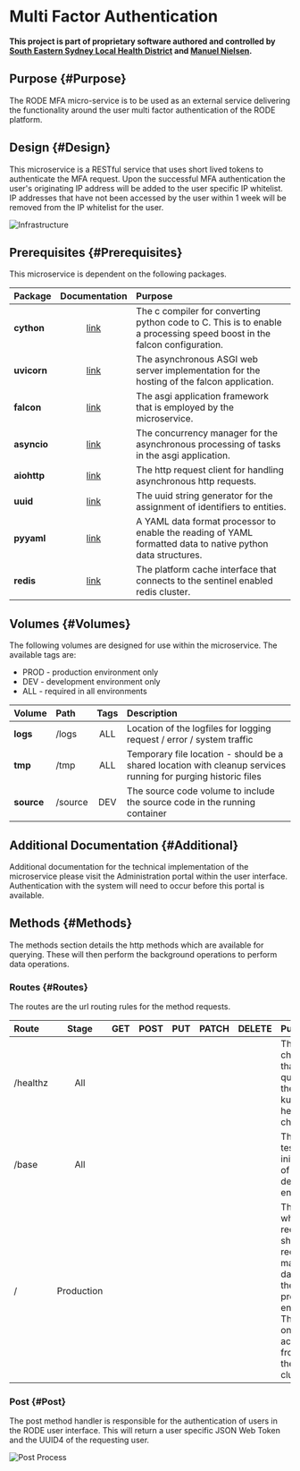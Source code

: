 # Multi Factor Authentication

**This project is part of proprietary software authored and controlled by [South Eastern Sydney Local Health District](https://www.seslhd.health.nsw.gov.au/services-clinics/directory/research) and [Manuel Nielsen](mailto:Manuel.Nielsen@health.nsw.gov.au).**

## Purpose {#Purpose}

The RODE MFA micro-service is to be used as an external service delivering the functionality around the user multi factor authentication of the RODE platform.

## Design {#Design}

This microservice is a RESTful service that uses short lived tokens to authenticate the MFA request. Upon the successful MFA authentication the user's originating IP address will be added to the user specific IP whitelist. IP addresses that have not been accessed by the user within 1 week will be removed from the IP whitelist for the user.

![Infrastructure](https://rode.forske.org/diagrams/mfa/infrastructure.drawio.svg)

## Prerequisites {#Prerequisites}

This microservice is dependent on the following packages.

| Package | Documentation | Purpose |
| :--- | :---: | :--- |
| **cython** | [link](https://cython.org/) | The c compiler for converting python code to C. This is to enable a processing speed boost in the falcon configuration. |
| **uvicorn** | [link](https://www.uvicorn.org/) | The asynchronous ASGI web server implementation for the hosting of the falcon application. |
| **falcon** | [link](https://falcon.readthedocs.io/en/stable/) | The asgi application framework that is employed by the microservice. |
| **asyncio** | [link](https://docs.python.org/3/library/asyncio.html) | The concurrency manager for the asynchronous processing of tasks in the asgi application. |
| **aiohttp** | [link](https://docs.aiohttp.org/en/stable/) | The http request client for handling asynchronous http requests. |
| **uuid** | [link](https://docs.python.org/3/library/uuid.html) | The uuid string generator for the assignment of identifiers to entities. |
| **pyyaml** | [link](https://pypi.org/project/PyYAML/) | A YAML data format processor to enable the reading of YAML formatted data to native python data structures. |
| **redis** | [link](https://github.com/redis/redis-py) | The platform cache interface that connects to the sentinel enabled redis cluster. |

## Volumes {#Volumes}

The following volumes are designed for use within the microservice. The available tags are:

* PROD - production environment only
* DEV - development environment only
* ALL - required in all environments

| Volume | Path | Tags | Description |
| :--- | :--- | :---: | :--- |
| **logs** | /logs | ALL | Location of the logfiles for logging request / error / system traffic |
| **tmp** | /tmp | ALL | Temporary file location - should be a shared location with cleanup services running for purging historic files |
| **source** | /source | DEV | The source code volume to include the source code in the running container |

## Additional Documentation {#Additional}

Additional documentation for the technical implementation of the microservice please visit the Administration portal within the user interface. Authentication with the system will need to occur before this portal is available.

## Methods {#Methods}

The methods section details the http methods which are available for querying. These will then perform the background operations to perform data operations.

### Routes {#Routes}

The routes are the url routing rules for the method requests.

| Route | Stage | GET | POST | PUT | PATCH | DELETE | Purpose |
| :--- | :---: | :---: | :---: | :---: | :---: | :---: | :--- |
| /healthz | All | | | | | | The health check route that will be queried by the kubernetes health checks. |
| /base | All | | | | | | The route for testing the initialisation of the development environment. |
| / | Production | | | | | | The route by which http requests should be received for manipulating data within the production environment. This should only ever be accessed from within the K8s cluster. |

### Post {#Post}

The post method handler is responsible for the authentication of users in the RODE user interface. This will return a user specific JSON Web Token and the UUID4 of the requesting user.

![Post Process](https://rode.forske.org/diagrams/mfa/post.drawio.svg)
